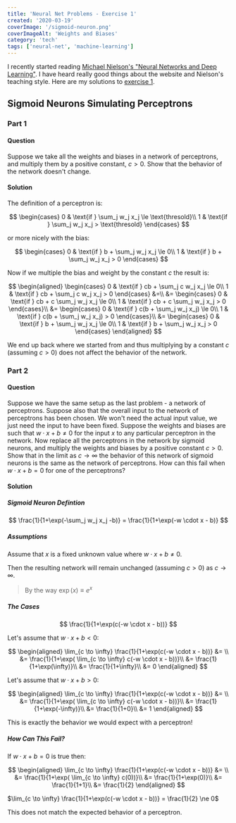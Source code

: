 ```yaml
---
title: 'Neural Net Problems - Exercise 1'
created: '2020-03-19'
coverImage: '/sigmoid-neuron.png'
coverImageAlt: 'Weights and Biases'
category: 'tech'
tags: ['neural-net', 'machine-learning']
---
```


I recently started reading
[Michael Nielson's "Neural Networks and Deep Learning"](http://neuralnetworksanddeeplearning.com/).
I have heard really good things about the website and Nielson's teaching style. Here are my
solutions to [exercise 1](http://neuralnetworksanddeeplearning.com/chap1.html#exercises_191892).

## Sigmoid Neurons Simulating Perceptrons

### Part 1

#### Question

Suppose we take all the weights and biases in a network of perceptrons, and multiply them by a
positive constant, $c>0$. Show that the behavior of the network doesn't change.

#### Solution

The definition of a perceptron is:

$$
\begin{cases}
    0 & \text{if } \sum_j w_j x_j \le \text{thresold}\\
    1 & \text{if } \sum_j w_j x_j > \text{thresold}
\end{cases}
$$

or more nicely with the bias:

$$
\begin{cases}
    0 & \text{if } b + \sum_j w_j x_j \le 0\\
    1 & \text{if } b + \sum_j w_j x_j > 0
\end{cases}
$$

Now if we multiple the bias and weight by the constant $c$ the result is:

$$
\begin{aligned}
    \begin{cases}
        0 & \text{if } cb + \sum_j c w_j x_j \le 0\\
        1 & \text{if } cb + \sum_j c w_j x_j > 0
    \end{cases} &=\\
        &= \begin{cases}
                0 & \text{if } cb + c \sum_j w_j x_j \le 0\\
                1 & \text{if } cb + c \sum_j w_j x_j > 0
            \end{cases}\\
        &= \begin{cases}
                0 & \text{if } c(b + \sum_j w_j x_j) \le 0\\
                1 & \text{if } c(b + \sum_j w_j x_j) > 0
            \end{cases}\\
        &= \begin{cases}
                0 & \text{if } b + \sum_j w_j x_j \le 0\\
                1 & \text{if } b + \sum_j w_j x_j > 0
            \end{cases}
\end{aligned}
$$

We end up back where we started from and thus multiplying by a constant $c$ (assuming $c > 0$) does
not affect the behavior of the network.

### Part 2

#### Question

Suppose we have the same setup as the last problem - a network of perceptrons. Suppose also that the
overall input to the network of perceptrons has been chosen. We won't need the actual input value,
we just need the input to have been fixed. Suppose the weights and biases are such that
$w⋅x+b \ne 0$ for the input $x$ to any particular perceptron in the network. Now replace all the
perceptrons in the network by sigmoid neurons, and multiply the weights and biases by a positive
constant $c > 0$. Show that in the limit as $c \to \infty$ the behavior of this network of sigmoid
neurons is the same as the network of perceptrons. How can this fail when $w \cdot x + b = 0$ for
one of the perceptrons?

#### Solution

##### Sigmoid Neuron Defintion

$$
\frac{1}{1+\exp(-\sum_j w_j x_j -b)} = \frac{1}{1+\exp(-w \cdot x - b)}
$$

##### Assumptions

Assume that $x$ is a fixed unknown value where $w \cdot x + b \ne 0$.

Then the resulting network will remain unchanged (assuming $c > 0$) as $c \to \infty$.

> By the way $\exp(x) \equiv e^x$

##### The Cases

$$
\frac{1}{1+\exp(c(-w \cdot x - b))}
$$

Let's assume that $w \cdot x + b < 0$:

$$
\begin{aligned}
    \lim_{c \to \infty} \frac{1}{1+\exp(c(-w \cdot x - b))} &= \\
    &= \frac{1}{1+\exp( \lim_{c \to \infty} c(-w \cdot x - b))}\\
    &= \frac{1}{1+\exp(\infty)}\\
    &= \frac{1}{1+\infty}\\
    &= 0
\end{aligned}
$$

Let's assume that $w \cdot x + b > 0$:

$$
\begin{aligned}
    \lim_{c \to \infty} \frac{1}{1+\exp(c(-w \cdot x - b))} &= \\
    &= \frac{1}{1+\exp( \lim_{c \to \infty} c(-w \cdot x - b))}\\
    &= \frac{1}{1+\exp(-\infty)}\\
    &= \frac{1}{1+0}\\
    &= 1
\end{aligned}
$$

This is exactly the behavior we would expect with a perceptron!

##### How Can This Fail?

If $w \cdot x + b = 0$ is true then:

$$
\begin{aligned}
    \lim_{c \to \infty} \frac{1}{1+\exp(c(-w \cdot x - b))} &= \\
    &= \frac{1}{1+\exp( \lim_{c \to \infty} c(0))}\\
    &= \frac{1}{1+\exp(0)}\\
    &= \frac{1}{1+1}\\
    &= \frac{1}{2}
\end{aligned}
$$

$\lim_{c \to \infty} \frac{1}{1+\exp(c(-w \cdot x - b))} = \frac{1}{2} \ne 0$

This does not match the expected behavior of a perceptron.
